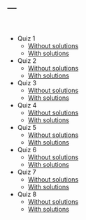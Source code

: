 ---
---

<br>

* Quiz 1 
    + [Without solutions](quiz1.pdf)
    + [With solutions](quiz1soln.pdf)
* Quiz 2 
    + [Without solutions](quiz2.pdf)
    + [With solutions](quiz2soln.pdf)
* Quiz 3 
    + [Without solutions](quiz3.pdf)
    + [With solutions](quiz3soln.pdf)
* Quiz 4 
    + [Without solutions](quiz4.pdf)
    + [With solutions](quiz4soln.pdf)
* Quiz 5 
    + [Without solutions](quiz5.pdf)
    + [With solutions](quiz5soln.pdf)
* Quiz 6 
    + [Without solutions](quiz6.pdf)
    + [With solutions](quiz6soln.pdf)
* Quiz 7 
    + [Without solutions](quiz7.pdf)
    + [With solutions](quiz7soln.pdf)
* Quiz 8 
    + [Without solutions](quiz8.pdf)
    + [With solutions](quiz8soln.pdf)